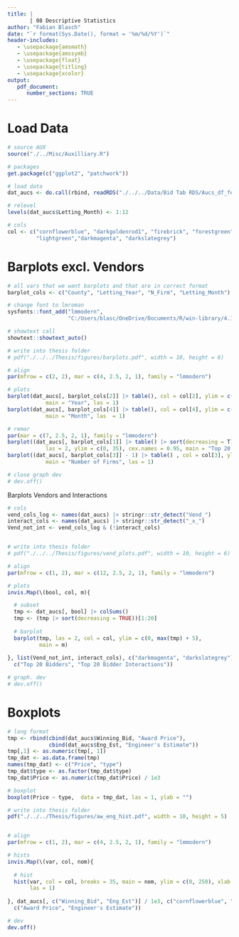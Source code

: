```yaml
---
title: |
       | 08 Descriptive Statistics
author: "Fabian Blasch"
date: "`r format(Sys.Date(), format = '%m/%d/%Y')`"
header-includes:
   - \usepackage{amsmath}
   - \usepackage{amssymb}
   - \usepackage{float}
   - \usepackage{titling}
   - \usepackage{xcolor}
output: 
   pdf_document:
      number_sections: TRUE
---
```


# Load Data

```r
# source AUX
source("./../Misc/Auxilliary.R")

# packages
get.package(c("ggplot2", "patchwork"))

# load data
dat_aucs <- do.call(rbind, readRDS("./../../Data/Bid Tab RDS/Aucs_df_feateng_split.RDS"))

# relevel 
levels(dat_aucs$Letting_Month) <- 1:12

# cols 
col <- c("cornflowerblue", "darkgoldenrod1", "firebrick", "forestgreen",
         "lightgreen","darkmagenta", "darkslategrey")
```

# Barplots excl. Vendors

```r
# all vars that we want barplots and that are in correct format
barplot_cols <- c("County", "Letting_Year", "N_Firm", "Letting_Month")

# change font to lmroman
sysfonts::font_add("lmmodern", 
                   "C:/Users/blasc/OneDrive/Documents/R/win-library/4.1/sysfonts/fonts/lmroman10-regular.ttf")

# showtext call
showtext::showtext_auto()

# write into thesis folder
# pdf("./../../Thesis/figures/barplots.pdf", width = 10, height = 6)

# align
par(mfrow = c(2, 2), mar = c(4, 2.5, 2, 1), family = "lmmodern")

# plots
barplot(dat_aucs[, barplot_cols[2]] |> table(), col = col[2], ylim = c(0, 120), 
            main = "Year", las = 1) 
barplot(dat_aucs[, barplot_cols[4]] |> table(), col = col[4], ylim = c(0, 80), 
            main = "Month", las  = 1) 

# remar
par(mar = c(7, 2.5, 2, 1), family = "lmmodern")
barplot((dat_aucs[, barplot_cols[1]] |> table() |> sort(decreasing = T))[1:20], col = col[1],
            las = 2, ylim = c(0, 35), cex.names = 0.95, main = "Top 20 Counties") 
barplot((dat_aucs[, barplot_cols[3]] - 1) |> table() , col = col[3], ylim = c(0, 120),
            main = "Number of Firms", las = 1) 

# close graph dev
# dev.off()
```

Barplots Vendors and Interactions

```r
# cols
vend_cols_log <- names(dat_aucs) |> stringr::str_detect("Vend_")
interact_cols <- names(dat_aucs) |> stringr::str_detect("_x_")
Vend_not_int <- vend_cols_log & (!interact_cols)


# write into thesis folder
# pdf("./../../Thesis/figures/vend_plots.pdf", width = 10, height = 6)

# align
par(mfrow = c(1, 2), mar = c(12, 2.5, 2, 1), family = "lmmodern")

# plots
invis.Map(\(bool, col, m){

  # subset
  tmp <- dat_aucs[, bool] |> colSums()
  tmp <- (tmp |> sort(decreasing = TRUE))[1:20]
  
  # barplot
  barplot(tmp, las = 2, col = col, ylim = c(0, max(tmp) + 5), 
          main = m)
  
}, list(Vend_not_int, interact_cols), c("darkmagenta", "darkslategrey"),
  c("Top 20 Bidders", "Top 20 Bidder Interactions"))

# graph. dev
# dev.off()
```

# Boxplots 

```r
# long format
tmp <- rbind(cbind(dat_aucs$Winning_Bid, "Award Price"),
             cbind(dat_aucs$Eng_Est, "Engineer's Estimate"))
tmp[,1] <- as.numeric(tmp[, 1])
tmp_dat <- as.data.frame(tmp)
names(tmp_dat) <- c("Price", "type")
tmp_dat$type <- as.factor(tmp_dat$type)
tmp_dat$Price <- as.numeric(tmp_dat$Price) / 1e3

# boxplot
boxplot(Price ~ type,  data = tmp_dat, las = 1, ylab = "")

# write into thesis folder
pdf("./../../Thesis/figures/aw_eng_hist.pdf", width = 10, height = 5)


# align
par(mfrow = c(1, 2), mar = c(4, 2.5, 2, 1), family = "lmmodern")

# hists
invis.Map(\(var, col, nom){
  
  # hist
  hist(var, col = col, breaks = 35, main = nom, ylim = c(0, 250), xlab = "",
       las = 1)
  
}, dat_aucs[, c("Winning_Bid", "Eng_Est")] / 1e3, c("cornflowerblue", "lightgreen"),
  c("Award Price", "Engineer's Estimate"))

# dev
dev.off()
```

